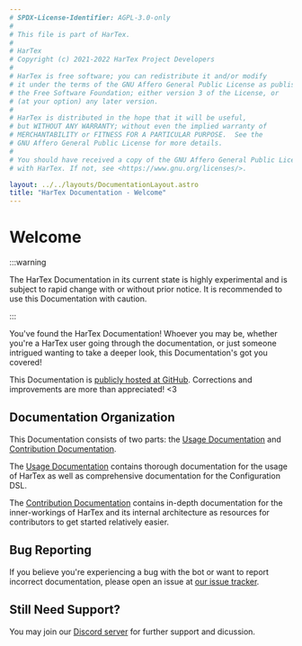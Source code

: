 ---
# SPDX-License-Identifier: AGPL-3.0-only
#
# This file is part of HarTex.
#
# HarTex
# Copyright (c) 2021-2022 HarTex Project Developers
#
# HarTex is free software; you can redistribute it and/or modify
# it under the terms of the GNU Affero General Public License as published by
# the Free Software Foundation; either version 3 of the License, or
# (at your option) any later version.
#
# HarTex is distributed in the hope that it will be useful,
# but WITHOUT ANY WARRANTY; without even the implied warranty of
# MERCHANTABILITY or FITNESS FOR A PARTICULAR PURPOSE.  See the
# GNU Affero General Public License for more details.
#
# You should have received a copy of the GNU Affero General Public License along
# with HarTex. If not, see <https://www.gnu.org/licenses/>.

layout: ../../layouts/DocumentationLayout.astro
title: "HarTex Documentation - Welcome"
---


# Welcome

:::warning

The HarTex Documentation in its current state is highly
experimental and is subject to rapid change with or without prior
notice. It is recommended to use this Documentation with caution.

:::

You've found the HarTex Documentation! Whoever you may be,
whether you&apos;re a HarTex user going through the documentation,
or just someone intrigued wanting to take a deeper look, this
Documentation&apos;s got you covered!

This Documentation is [publicly hosted at GitHub](https://github.com/TeamHarTex/HarTex).
Corrections and improvements are more than appreciated! &lt;3

## Documentation Organization

This Documentation consists of two parts: the [Usage Documentation]() and [Contribution Documentation]().

The [Usage Documentation]() contains thorough documentation for the usage of HarTex as well as comprehensive
documentation for the Configuration DSL.

The [Contribution Documentation]() contains in-depth documentation for the inner-workings of HarTex and its
internal architecture as resources for contributors to get started relatively easier.

## Bug Reporting

If you believe you're experiencing a bug with the bot or want to report incorrect
documentation, please open an issue at [our issue tracker](https://github.com/TeamHarTex/HarTex/issues).

## Still Need Support?

You may join our [Discord server](https://discord.gg/Xu8453VBAv) for further support and
dicussion.
